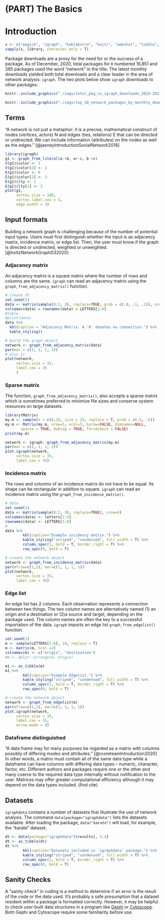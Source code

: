 # (PART) The Basics {-} 

# Introduction {#intro}

```r
x <- c("magick", "igraph", "kableExtra", "knitr", "webshot", "tibble", "igraphdata")
sapply(x, library, character.only = T)
```

Package downloads are a proxy for the need for or the success of a package.  As of December, 2020, total packages for `R` numbered 16,851 and 385 packages used the word "network" in the title.  The latest monthly downloads yielded both total downloads and a clear leader in the area of network analysis:  `igraph`.  The two plots below show `igraph` downloads to other packages.

```r

knitr::include_graphics("./imgs/total_pkg_vs_igraph_downloads_2015-2021.jpg")

```

```r

knitr::include_graphics("./imgs/top_10_network_packages_by_monthly_download.jpg")
```

## Terms

"A network is not just a metaphor: it is a precise, mathematical construct of nodes (vertices, actors) N and edges (ties, relations) E that can be directed or undirected. We can include information
(attributes) on the nodes as well as the edges." [@jasneyIntroductionSocialNetwork2018]

```r
library(igraph)
g1 <- graph_from_literal(a-+b, a+-c, b-+c)
V(g1)$color <- 1
V(g1)$color[2] <- 2
E(g1)$color <- 8
E(g1)$color[2] <- 3
E(g1)$lty <- 1
E(g1)$lty[2] <- 2
plot(g1, 
     vertex.size = 100,
     vertex.label.cex = 3,
     edge.width = 3)


```

## Input formats

Building a network graph is challenging because of the number of potential input types. Users must first distinguish whether the input is an adjacency matrix, incidence matrix, or edge list.  Then, the user must know if the graph is directed or undirected, weighted or unweighted. 
[@holtzNetworkGraphD32020]

### Adjacency matrix

An adjacency matrix is a square matrix where the number of rows and columns are the same. `igraph` can read an adjacency matrix using the `graph_from_adjacency_matrix()` function.  

```r

# Create df
set.seed(1)
data <- matrix(sample(0:2, 36, replace=TRUE, prob = c(.8, .1, .1)), nrow=6)
colnames(data) = rownames(data) = LETTERS[1:6]
#table
#print(data)
data %>%
  kbl(caption = "Adjacency Matrix. A '0' denotes no connection.") %>%
  kable_styling()
```

```r

# build the graph object
network <- graph_from_adjacency_matrix(data)
par(mar = c(1, 1, 1, 1))
# plot it
plot(network,
     vertex.size = 35,
     label.cex = 35
     )
```


### Sparse matrix

The function,  `graph_from_adjacency_matrix()`, also accepts a sparse matrix which is sometimes preferred to minimize file sizes and conserve system resources on large datasets.

```r
library(Matrix)
my.m <- sample(x = c(0,1), size = 25, replace = T, prob = c(.5, .5))
my.m <- Matrix(my.m, nrow=5, ncol=5, byrow=FALSE, dimnames=NULL,
       sparse = TRUE, doDiag = TRUE, forceCheck = FALSE)
print(my.m)
```

```r
network <- igraph::graph_from_adjacency_matrix(my.m)
par(mar = c(1, 1, 1, 1))
plot.igraph(network,
     vertex.size = 35,
     label.cex = 35)
```


### Incidence matrix

The rows and colunms of an incidence matrix do not have to be equal.  Its shape can be rectangular in addition to square. `igraph` can read an incidence matrix using the `graph_from_incidence_matrix()`.

```r
# data
set.seed(1)
data <- matrix(sample(0:2, 30, replace=TRUE), nrow=6)
colnames(data) <- letters[1:5]
rownames(data) <- LETTERS[1:6]
#
data %>%
        kbl(caption="Example incidency matrix.") %>%
        kable_styling("striped", "condensed", full_width = T) %>%
        column_spec(1, bold = T, border_right = T) %>%
        row_spec(0, bold = T)
```

```r
# create the network object
network <- graph_from_incidence_matrix(data)
par(mfrow=c(1,1), mar=c(1, 1, 1, 1))
plot(network, 
     vertex.size = 35,
     label.cex = 35)
```

### Edge list

An edge list has 2 columns. Each observation represents a connection between two things.  The two column names are alternatively named (1) an origin and a destination or (2)a source and target, depending on the package used.  The column names are often the key to a successful importation of the data.  `igraph` imports an edge list `graph_from_edgelist()` function.

```r
set.seed(1)
m <- sample(LETTERS[1:6], 18, replace = T)
m <- matrix(m, ncol =2)
colnames(m) <- c("origin", "destination")
#m <- dplyr::arrange(m, origin)

m1 <- as_tibble(m)
m1 %>%
        kbl(caption="Example Edgelist.") %>%
        kable_styling("striped", "condensed", full_width = T) %>%
        column_spec(1, bold = T, border_right = T) %>%
        row_spec(0, bold = T)
```

```r
# create the network object
network <- graph_from_edgelist(m)
par(mfrow=c(1,1), mar=c(1, 1, 1, 1))
plot.igraph(network, 
     vertex.size = 35,
     label.cex = 35, 
     arrow.mode = 0)
```

### Dataframe distinguished

"A data frame may for many purposes be regarded as a matrix with columns possibly of differing modes and attributes." [@rcoreteamIntroduction2020] In other words, a matrix must contain all of the same data type while a dataframe can have columns with differing data types -- numeric, character, factor, etc. Different authors and packages require one or the other and many coerce to the required data type internally without notification to the user. Matrices may offer greater computational efficiency although it may depend on the data types included. (find cite)

## Datasets

`igraphdata` contains a number of datasets that illustrate the use of network analysis.  The command `data(package="igraphdata")` lists the datasets available. After loading the package, `data("karate")` will load, for example, the "karate" dataset.

```r

dt <- data(package="igraphdata")$results[, 3:4]
dt <- as_tibble(dt)
dt %>% 
        kbl(caption="Datasets included in `igraphdata` package.") %>%
        kable_styling("striped", "condensed", full_width = T) %>%
        column_spec(1, bold = T, border_right = T) %>%
        row_spec(0, bold = T)
```

## Sanity Checks

A "sanity check" in coding is a method to determine if an error is the result of the code or the data used.  It's probably a safe presumption that a dataset resident within a package is formatted correctly.  However, it may be helpful to check user-built data structures in a program like [Gephi](https://gephi.org/) or [Cytoscope](https://cytoscape.org/). Both Gephi and Cytoscope require some familiarity before use.




